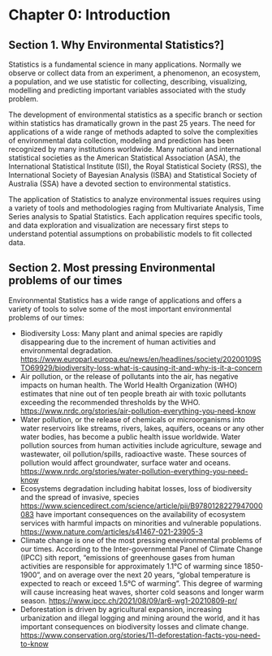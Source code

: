 # **Chapter 0: Introduction**

## Section 1. Why Environmental Statistics?\]

Statistics is a fundamental science in many applications. Normally we observe or collect data from an experiment, a phenomenon, an ecosystem, a population, and we use statistic for collecting, describing, visualizing, modelling and predicting important variables associated with the study problem.

The development of environmental statistics as a specific branch or section within statistics has dramatically grown in the past 25 years. The need for applications of a wide range of methods adapted to solve the complexities of environmental data collection, modeling and prediction has been recognized by many institutions worldwide. Many national and international statistical societies as the American Statistical Association (ASA), the International Statistical Institute (ISI), the Royal Statistical Society (RSS), the International Society of Bayesian Analysis (ISBA) and Statistical Society of Australia (SSA) have a devoted section to environmental statistics.

The application of Statistics to analyze environmental issues requires using a variety of tools and methodologies raging from Multivariate Analysis, Time Series analysis to Spatial Statistics. Each application requires specific tools, and data exploration and visualization are necessary first steps to understand potential assumptions on probabilistic models to fit collected data.

## Section 2. Most pressing Environmental problems of our times

Environmental Statistics has a wide range of applications and offers a variety of tools to solve some of the most important environmental problems of our times:

-   Biodiversity Loss: Many plant and animal species are rapidly disappearing due to the increment of human activities and environmental degradation. [https://www.europarl.europa.eu/news/en/headlines/society/20200109STO69929/biodiversity-loss-what-is-causing-it-and-why-is-it-a-concern](URL)
-   Air pollution, or the release of pollutants into the air, has negative impacts on human health. The World Health Organization (WHO) estimates that nine out of ten people breath air with toxic pollutants exceeding the recommended thresholds by the WHO. [https://www.nrdc.org/stories/air-pollution-everything-you-need-know](URL)
-   Water pollution, or the release of chemicals or microorganisms into water reservoirs like streams, rivers, lakes, aquifers, oceans or any other water bodies, has become a public health issue worldwide. Water pollution sources from human activities include agriculture, sewage and wastewater, oil pollution/spills, radioactive waste. These sources of pollution would affect groundwater, surface water and oceans. [https://www.nrdc.org/stories/water-pollution-everything-you-need-know](URL)
-   Ecosystems degradation including habitat losses, loss of biodiversity and the spread of invasive, species [https://www.sciencedirect.com/science/article/pii/B9780128227947000083](URL) have important consequences on the availability of ecosystem services with harmful impacts on minorities and vulnerable populations. [https://www.nature.com/articles/s41467-021-23905-3](URL)
-   Climate change is one of the most pressing enevironmental problems of our times. According to the Inter-governmental Panel of Climate Change (IPCC) sith report, "emissions of greenhouse gases from human activities are responsible for approximately 1.1°C of warming since 1850-1900", and on average over the next 20 years, "global temperature is expected to reach or exceed 1.5°C of warming". This degree of warming will cause increasing heat waves, shorter cold seasons and longer warm season. [https://www.ipcc.ch/2021/08/09/ar6-wg1-20210809-pr/](URL)
-   Deforestation is driven by agricultural expansion, increasing urbanization and illegal logging and mining around the world, and it has important consequences on biodiversity losses and climate change. [https://www.conservation.org/stories/11-deforestation-facts-you-need-to-know](URL)
